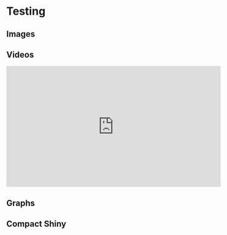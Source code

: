 # Testing


## Images


## Videos

<iframe width="560" height="315" src="https://www.youtube.com/watch?v=iCCL4INQcFo" frameborder="0" allowfullscreen></iframe>

## Graphs


## Compact Shiny



